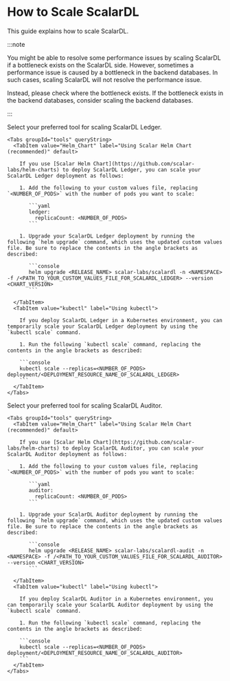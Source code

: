 # How to Scale ScalarDL


This guide explains how to scale ScalarDL.

:::note

You might be able to resolve some performance issues by scaling ScalarDL if a bottleneck exists on the ScalarDL side. However, sometimes a performance issue is caused by a bottleneck in the backend databases. In such cases, scaling ScalarDL will not resolve the performance issue. 

Instead, please check where the bottleneck exists. If the bottleneck exists in the backend databases, consider scaling the backend databases.

:::

<Tabs groupId="components" queryString>
  <TabItem value="ScalarDL_Ledger" label="ScalarDL Ledger" default>
    Select your preferred tool for scaling ScalarDL Ledger.

    <Tabs groupId="tools" queryString>
      <TabItem value="Helm_Chart" label="Using Scalar Helm Chart (recommended)" default>

        If you use [Scalar Helm Chart](https://github.com/scalar-labs/helm-charts) to deploy ScalarDL Ledger, you can scale your ScalarDL Ledger deployment as follows:

        1. Add the following to your custom values file, replacing `<NUMBER_OF_PODS>` with the number of pods you want to scale:

           ```yaml
           ledger:
             replicaCount: <NUMBER_OF_PODS>
           ```

        1. Upgrade your ScalarDL Ledger deployment by running the following `helm upgrade` command, which uses the updated custom values file. Be sure to replace the contents in the angle brackets as described:

           ```console
           helm upgrade <RELEASE_NAME> scalar-labs/scalardl -n <NAMESPACE> -f /<PATH_TO_YOUR_CUSTOM_VALUES_FILE_FOR_SCALARDL_LEDGER> --version <CHART_VERSION>
           ```

      </TabItem>
      <TabItem value="kubectl" label="Using kubectl">

        If you deploy ScalarDL Ledger in a Kubernetes environment, you can temporarily scale your ScalarDL Ledger deployment by using the `kubectl scale` command.

        1. Run the following `kubectl scale` command, replacing the contents in the angle brackets as described:

        ```console
        kubectl scale --replicas=<NUMBER_OF_PODS> deployment/<DEPLOYMENT_RESOURCE_NAME_OF_SCALARDL_LEDGER>
        ```
      </TabItem>
    </Tabs>
  </TabItem>
  <TabItem value="ScalarDL_Auditor" label="ScalarDL Auditor" default>
    Select your preferred tool for scaling ScalarDL Auditor.

    <Tabs groupId="tools" queryString>
      <TabItem value="Helm_Chart" label="Using Scalar Helm Chart (recommended)" default>

        If you use [Scalar Helm Chart](https://github.com/scalar-labs/helm-charts) to deploy ScalarDL Auditor, you can scale your ScalarDL Auditor deployment as follows:

        1. Add the following to your custom values file, replacing `<NUMBER_OF_PODS>` with the number of pods you want to scale:

           ```yaml
           auditor:
             replicaCount: <NUMBER_OF_PODS>
           ```

        1. Upgrade your ScalarDL Auditor deployment by running the following `helm upgrade` command, which uses the updated custom values file. Be sure to replace the contents in the angle brackets as described:

           ```console
           helm upgrade <RELEASE_NAME> scalar-labs/scalardl-audit -n <NAMESPACE> -f /<PATH_TO_YOUR_CUSTOM_VALUES_FILE_FOR_SCALARDL_AUDITOR> --version <CHART_VERSION>
           ```

      </TabItem>
      <TabItem value="kubectl" label="Using kubectl">

        If you deploy ScalarDL Auditor in a Kubernetes environment, you can temporarily scale your ScalarDL Auditor deployment by using the `kubectl scale` command.

        1. Run the following `kubectl scale` command, replacing the contents in the angle brackets as described:

        ```console
        kubectl scale --replicas=<NUMBER_OF_PODS> deployment/<DEPLOYMENT_RESOURCE_NAME_OF_SCALARDL_AUDITOR>
        ```
      </TabItem>
    </Tabs>
  </TabItem>
</Tabs>

